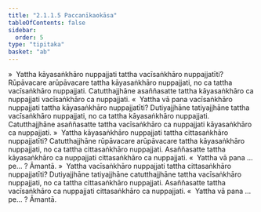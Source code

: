 ```yaml
---
title: "2.1.1.5 Paccanīkaokāsa"
tableOfContents: false
sidebar:
  order: 5
type: "tipitaka"
basket: "ab"
---
```



<DynamicBreadcrumb />

<Division number="26">

<Paragraph number="157">
»  Yattha kāyasaṅkhāro nuppajjati tattha vacīsaṅkhāro nuppajjatīti?
</Paragraph>

<Paragraph number="158">
Rūpāvacare arūpāvacare tattha kāyasaṅkhāro nuppajjati, no ca tattha vacīsaṅkhāro nuppajjati. Catutthajjhāne asaññasatte tattha kāyasaṅkhāro ca nuppajjati vacīsaṅkhāro ca nuppajjati.
</Paragraph>

<Paragraph number="159">
«  Yattha vā pana vacīsaṅkhāro nuppajjati tattha kāyasaṅkhāro nuppajjatīti?
</Paragraph>

<Paragraph number="160">
Dutiyajjhāne tatiyajjhāne tattha vacīsaṅkhāro nuppajjati, no ca tattha kāyasaṅkhāro nuppajjati. Catutthajjhāne asaññasatte tattha vacīsaṅkhāro ca nuppajjati kāyasaṅkhāro ca nuppajjati.
</Paragraph>

<Paragraph number="161">
»  Yattha kāyasaṅkhāro nuppajjati tattha cittasaṅkhāro nuppajjatīti?
</Paragraph>

<Paragraph number="162">
Catutthajjhāne rūpāvacare arūpāvacare tattha kāyasaṅkhāro nuppajjati, no ca tattha cittasaṅkhāro nuppajjati. Asaññasatte tattha kāyasaṅkhāro ca nuppajjati cittasaṅkhāro ca nuppajjati.
</Paragraph>

<Paragraph number="163">
«  Yattha vā pana …pe… ? Āmantā.
</Paragraph>

</Division>
<Division number="27">

<Paragraph number="164">
»  Yattha vacīsaṅkhāro nuppajjati tattha cittasaṅkhāro nuppajjatīti?
</Paragraph>

<Paragraph number="165">
Dutiyajjhāne tatiyajjhāne catutthajjhāne tattha vacīsaṅkhāro nuppajjati, no ca tattha cittasaṅkhāro nuppajjati. Asaññasatte tattha vacīsaṅkhāro ca nuppajjati cittasaṅkhāro ca nuppajjati.
</Paragraph>

<Paragraph number="166">
«  Yattha vā pana …pe… ? Āmantā.
</Paragraph>
</Division>